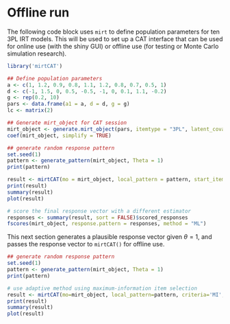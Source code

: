 Offline run
======================================

The following code block uses `mirt` to define population parameters for ten 3PL IRT models. This
will be used to set up a CAT interface that can be used for online use (with the shiny GUI) or 
offline use (for testing or Monte Carlo simulation research).

```r
library('mirtCAT')

## Define population parameters
a <- c(1, 1.2, 0.9, 0.8, 1.1, 1.2, 0.8, 0.7, 0.5, 1)
d <- c(-1, 1.5, 0, 0.5, -0.5, -1, 0, 0.1, 1.1, -0.2)
g <- rep(0.2, 10)
pars <- data.frame(a1 = a, d = d, g = g)
lc <- matrix(2)

## Generate mirt_object for CAT session
mirt_object <- generate.mirt_object(pars, itemtype = "3PL", latent_covariance = lc)
coef(mirt_object, simplify = TRUE)

## generate random response pattern
set.seed(1)
pattern <- generate_pattern(mirt_object, Theta = 1)
print(pattern)

result <- mirtCAT(mo = mirt_object, local_pattern = pattern, start_item = "MI", criteria = "MI")
print(result)
summary(result)
plot(result)
```

```r
# score the final response vector with a different estimator
responses <- summary(result, sort = FALSE)$scored_responses
fscores(mirt_object, response.pattern = responses, method = "ML")
```

This next section generates a plausible response vector given $\theta = 1$, and passes
the response vector to `mirtCAT()` for offline use. 

```r
## generate random response pattern
set.seed(1)
pattern <- generate_pattern(mirt_object, Theta = 1)
print(pattern)

# use adaptive method using maximum-information item selection
result <- mirtCAT(mo=mirt_object, local_pattern=pattern, criteria='MI', start_item = 'MI')
print(result)
summary(result)
plot(result)
```
